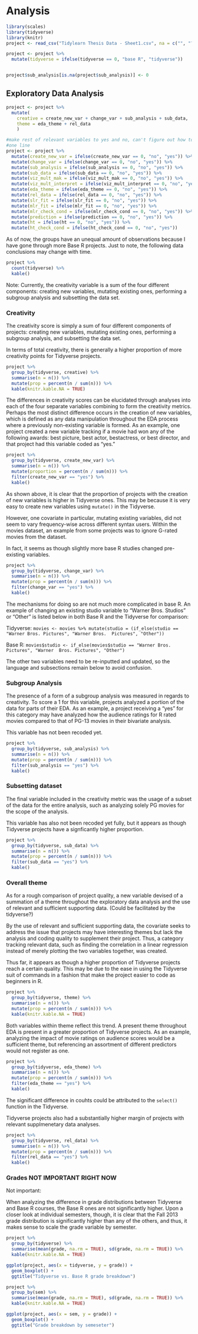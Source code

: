 # Analysis

```r
library(scales)
library(tidyverse)
library(knitr)
project <- read_csv("Tidylearn Thesis Data - Sheet1.csv", na = c("", "?", "NA"))
```


```r
project <- project %>%
  mutate(tidyverse = ifelse(tidyverse == 0, "base R", "tidyverse"))


project$sub_analysis[is.na(project$sub_analysis)] <- 0
```

## Exploratory Data Analysis

```r
project <- project %>% 
  mutate(
    creative = create_new_var + change_var + sub_analysis + sub_data, 
    theme = eda_theme + rel_data
    )

#make rest of relevant variables to yes and no, can't figure out how to do it in
#one line
project <- project %>%
  mutate(create_new_var = ifelse(create_new_var == 0, "no", "yes")) %>%
  mutate(change_var = ifelse(change_var == 0, "no", "yes")) %>%
  mutate(sub_analysis = ifelse(sub_analysis == 0, "no", "yes")) %>%
  mutate(sub_data = ifelse(sub_data == 0, "no", "yes")) %>%
  mutate(viz_mult_mak = ifelse(viz_mult_mak == 0, "no", "yes")) %>%
  mutate(viz_mult_interpret = ifelse(viz_mult_interpret == 0, "no", "yes")) %>%
  mutate(eda_theme = ifelse(eda_theme == 0, "no", "yes")) %>%
  mutate(rel_data = ifelse(rel_data == 0, "no", "yes")) %>%
  mutate(slr_fit = ifelse(slr_fit == 0, "no", "yes")) %>%
  mutate(mlr_fit = ifelse(mlr_fit == 0, "no", "yes")) %>%
  mutate(mlr_check_cond = ifelse(mlr_check_cond == 0, "no", "yes")) %>%
  mutate(prediction = ifelse(prediction == 0, "no", "yes")) %>%
  mutate(ht = ifelse(ht == 0, "no", "yes")) %>%
  mutate(ht_check_cond = ifelse(ht_check_cond == 0, "no", "yes"))
```

As of now, the groups have an unequal amount of observations because I have gone
through more Base R projects. Just to note, the following data conclusions may 
change with time.

```r
project %>%
  count(tidyverse) %>%
  kable()
```

Note: Currently, the creativity variable is a sum of the four different components: 
creating new variables, mutating existing ones, performing a subgroup analysis 
and subsetting the data set.

### Creativity
The creativity score is simply a sum of four different components of projects:
creating new variables, mutating existing ones, performing a subgroup analysis, 
and subsetting the data set.

In terms of total creativity, there is generally a higher proportion of more 
creativity points for Tidyverse projects.

```r
project %>%
  group_by(tidyverse, creative) %>%
  summarise(n = n()) %>%
  mutate(prop = percent(n / sum(n))) %>%
  kable(knitr.kable.NA = TRUE)
```

The differences in creativity scores can be elucidated through analyses into each
of the four separate variables combining to form the creativity metrics. Perhaps
the most distinct difference occurs in the creation of new variables, which is 
defined as any data manipulation throughout the EDA process where a previously 
non-existing variable is formed. As an example, one project created a new 
variable tracking if a movie had won any of the following awards: best picture,
best actor, bestactress, or best director, and that project had this variable 
coded as "yes."

```r
project %>%
  group_by(tidyverse, create_new_var) %>%
  summarise(n = n()) %>%
  mutate(proportion = percent(n / sum(n))) %>%
  filter(create_new_var == "yes") %>%
  kable()
```

As shown above, it is clear that the proportion of projects with the creation of
new variables is higher in Tidyverse ones. This may be because it is very easy
to create new variables using `mutate()` in the Tidyverse.

However, one covariate in particular, mutating existing variables, did not seem 
to vary frequency-wise across different syntax users. Within the movies dataset, 
an example from some projects was to ignore G-rated movies from the dataset.

In fact, it seems as though slightly more base R studies changed pre-existing 
variables. 

```r
project %>%
  group_by(tidyverse, change_var) %>%
  summarise(n = n()) %>%
  mutate(prop = percent(n / sum(n))) %>%
  filter(change_var == "yes") %>%
  kable()
```

The mechanisms for doing so are not much more complicated in base R. An example
of changing an existing studio variable to "Warner Bros. Studios" or "Other" is
listed below in both Base R and the Tidyverse for comparison:

Tidyverse:
`movies <- movies %>%
mutate(studio = (if_else(studio == "Warner Bros. Pictures", "Warner Bros. 
Pictures", "Other"))`

Base R:
`movies$studio <- if_else(movies$studio == "Warner Bros. Pictures", "Warner 
Bros. Pictures", "Other")`

The other two variables need to be re-inputted and updated, so the language and 
subsections remain below to avoid confusion.

### Subgroup Analysis

The presence of a form of a subgroup analysis was measured in regards to 
creativity. To score a 1 for this variable, projects analyzed a portion of the 
data for parts of their EDA. As an example, a project receiving a "yes" for this
category may have analyzed how the audience ratings for R rated movies compared 
to that of PG-13 movies in their bivariate analysis.

This variable has not been recoded yet.

```r
project %>%
  group_by(tidyverse, sub_analysis) %>%
  summarise(n = n()) %>%
  mutate(prop = percent(n / sum(n))) %>%
  filter(sub_analysis == "yes") %>%
  kable()

```

### Subsetting dataset

The final variable included in the creativity metric was the usage of a subset 
of the data for the entire analysis, such as analyzing solely PG movies for the 
scope of the analysis. 

This variable has also not been recoded yet fully, but it appears as though 
Tidyverse projects have a signficantly higher proportion.

```r
project %>%
  group_by(tidyverse, sub_data) %>%
  summarise(n = n()) %>%
  mutate(prop = percent(n / sum(n))) %>%
  filter(sub_data == "yes") %>%
  kable()

```


### Overall theme
As for a rough comparison of project quality, a new variable devised of a 
summation of a theme throughout the exploratory data analysis and the use of 
relevant and sufficient supporting data. (Could be facilitated by the 
tidyverse?)

By the use of relevant and sufficient supporting data, the covariate seeks to 
address the issue that projects may have interesting themes but lack the 
analysis and coding quality to supplement their project. Thus, a category tracking
relevant data, such as finding the correlation in a linear regression instead of
merely plotting the two variables together, was created. 

Thus far, it appears as though a higher proportion of Tidyverse 
projects reach a certain quality. This may be due to the ease in using the 
Tidyverse suit of commands in a fashion that make the project easier to code
as beginners in R.

```r
project %>%
  group_by(tidyverse, theme) %>%
  summarise(n = n()) %>%
  mutate(prop = percent(n / sum(n))) %>%
  kable(knitr.kable.NA = TRUE)

```

Both variables within theme reflect this trend. A present theme throughout EDA 
is present in a greater proportion of Tidyverse projects. As an example, 
analyzing the impact of movie ratings on audience scores would be a sufficient 
theme, but referencing an assortment of different predictors would not register
as one.

```r
project %>%
  group_by(tidyverse, eda_theme) %>%
  summarise(n = n()) %>%
  mutate(prop = percent(n / sum(n))) %>%
  filter(eda_theme == "yes") %>%
  kable()
```

The significant difference in couhts could be attributed to the `select()` 
function in the Tidyverse.

Tidyverse projects also had a substantially higher margin of projects with 
relevant supplmenetary data analyses.

```r
project %>%
  group_by(tidyverse, rel_data) %>%
  summarise(n = n()) %>%
  mutate(prop = percent(n / sum(n))) %>%
  filter(rel_data == "yes") %>%
  kable()
```



### Grades NOT IMPORTANT RIGHT NOW

Not important:

When analyzing the difference in grade distributions between Tidyverse and Base 
R courses, the Base R ones are not significantly higher. Upon a closer look at 
individual semesters, though, it is clear that the Fall 2013 grade distribution 
is significantly higher than any of the others, and thus, it makes sense to 
scale the grade variable by semester. 

```r
project %>%
  group_by(tidyverse) %>%
  summarise(mean(grade, na.rm = TRUE), sd(grade, na.rm = TRUE)) %>%
  kable(knitr.kable.NA = TRUE)

ggplot(project, aes(x = tidyverse, y = grade)) +
  geom_boxplot() + 
  ggtitle("Tidyverse vs. Base R grade breakdown")

project %>%
  group_by(sem) %>% 
  summarise(mean(grade, na.rm = TRUE), sd(grade, na.rm = TRUE)) %>%
  kable(knitr.kable.NA = TRUE)

ggplot(project, aes(x = sem, y = grade)) + 
  geom_boxplot() +
  ggtitle("Grade breakdown by semeseter")
```